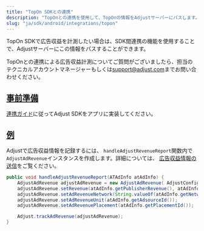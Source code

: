 ```yaml
---
title: "TopOn SDKとの連携"
description: "TopOnとの連携を使用して、TopOnの情報をAdjustサーバーにパスします。"
slug: "ja/sdk/android/integrations/topon"
---
```


<MinorVersion added="v4.36.0">

TopOn SDKで広告収益を計測したい場合は、SDK間連携の機能を使用することで、Adjustサーバーにこの情報をパスすることができます。

</MinorVersion>
<Callout type="note">

TopOnとの連携による広告収益計測についてご質問がございましたら、担当のテクニカルアカウントマネージャーもしくは[support@adjust.com](mailto:support@adjust.com)までお問い合わせください。

</Callout>

## [事前準備](before-you-begin)

[連携ガイド](/en/sdk/android)に従ってAdjust SDKをアプリに実装してください。

## [例](example)

Adjustで広告収益情報を記録するには、 `handleAdjustRevenueReport`関数内で`AdjustAdRevenue`インスタンスを作成します。詳細については、 [広告収益情報の送信](/en/sdk/android/features/ad-revenue)をご覧ください。

```java
public void handleAdjustRevenueReport(ATAdInfo atAdInfo) {
    AdjustAdRevenue adjustAdRevenue = new AdjustAdRevenue( AdjustConfig.AD_REVENUE_TOPON);
    adjustAdRevenue.setRevenue(atAdInfo.getPublisherRevenue(), atAdInfo.getCurrency());
    adjustAdRevenue.setAdRevenueNetwork(String.valueOf(atAdInfo.getNetworkFirmId()));
    adjustAdRevenue.setAdRevenueUnit(atAdInfo.getAdsourceId());
    adjustAdRevenue.setAdRevenuePlacement(atAdInfo.getPlacementId());

    Adjust.trackAdRevenue(adjustAdRevenue);
}
```
